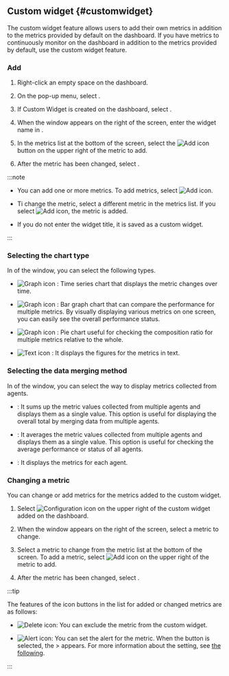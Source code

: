 ## Custom widget {#customwidget}

The custom widget feature allows users to add their own metrics in addition to the metrics provided by default on the dashboard. If you have metrics to continuously monitor on the dashboard in addition to the metrics provided by default, use the custom widget feature.

### Add

1. Right-click an empty space on the dashboard.

2. On the pop-up menu, select <Cmdname sid="BTN08346" className="uitext" />.

3. If <UI>Custom Widget</UI> is created on the dashboard, select <Cmdname sid="CNT08130" className="uitext" />.

   <ImgLang img="db-add-custom-widget.png" desc="Custom widget" />

4. When the <Cmdname sid="BTN08346" className="uitext" /> window appears on the right of the screen, enter the widget name in <Cmdname sid="title" className="uitext" />.

   <ImgLang img="db-add-custom-widget-setting.png" desc="Custom widget" />

5. In the metrics list at the bottom of the screen, select the ![Add icon](/img/ico-add.svg) button on the upper right of the metric to add.

6. After the metric has been changed, select <Cmdname sid="save" className="uitext" />.

:::note

- You can add one or more metrics. To add metrics, select ![Add icon](/img/ico-add.svg).

- Ti change the metric, select a different metric in the metrics list. If you select ![Add icon](/img/ico-add.svg), the metric is added.

- If you do not enter the widget title, it is saved as a custom widget.

:::

### Selecting the chart type

In <Cmdname sid="TTL08259" className="uitext" /> of the <Cmdname sid="BTN08346" className="uitext" /> window, you can select the following types.

- ![Graph icon](/img/ico-normal-graph.svg) <Cmdname sid="series" className="uitext" />: Time series chart that displays the metric changes over time.

- ![Graph icon](/img/ic-equalizer-chart.svg) <Cmdname sid="equalizer" className="uitext" />: Bar graph chart that can compare the performance for multiple metrics. By visually displaying various metrics on one screen, you can easily see the overall performance status.

- ![Graph icon](/img/ic-pie-chart.svg) <Cmdname sid="pie" className="uitext" />: Pie chart useful for checking the composition ratio for multiple metrics relative to the whole.

- ![Text icon](/img/ic-text-widget.svg) <Cmdname sid="text" className="uitext" />: It displays the figures for the metrics in text.

### Selecting the data merging method

In <Cmdname sid="TTL08348" className="uitext" /> of the <Cmdname sid="BTN08346" className="uitext" /> window, you can select the way to display metrics collected from agents.

- <Cmdname sid="merge_sum" className="uitext" />: It sums up the metric values ​​collected from multiple agents and displays them as a single value. This option is useful for displaying the overall total by merging data from multiple agents.

- <Cmdname sid="merge_avg" className="uitext" />: It averages the metric values ​​collected from multiple agents and displays them as a single value. This option is useful for checking the average performance or status of all agents.

- <Cmdname sid="BTN08359" className="uitext" />: It displays the metrics for each agent.

### Changing a metric

You can change or add metrics for the metrics added to the custom widget.

1. Select ![Configuration icon](/img/ico-setting.svg) on the upper right of the custom widget added on the dashboard.

2. When the <Cmdname sid="BTN08346" className="uitext" /> window appears on the right of the screen, select a metric to change.

   <ImgLang img="db-add-custom-widget-setting-change.png" desc="Custom widget" />

3. Select a metric to change from the metric list at the bottom of the screen. To add a metric, select ![Add icon](/img/ico-add.svg) on the upper right of the metric to add. 

4. After the metric has been changed, select <Cmdname sid="save" className="uitext" />.

:::tip

The features of the icon buttons in the list for added or changed metrics are as follows:

- ![Delete icon](/img/ico-trash.svg): You can exclude the metric from the custom widget.

- ![Alert icon](/img/ic-alert.svg): You can set the alert for the metric. When the button is selected, the <Cmdname sid="side_event" className="uitext" /> &gt; <Cmdname sid="side_eventSetting" className="uitext" /> appears. For more information about the <Cmdname sid="metrics_event" className="uitext" /> setting, see [the following](metric-warning-notice).

:::
